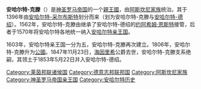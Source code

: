 {{noteTA|G1=德国地名}}
{{Infobox country
|native_name            = ''Fürstentum (Herzogtum) Anhalt-Köthen''
|conventional_long_name = 安哈尔特-克滕亲王国（公国）
|common_name            = 安哈尔特-克滕
|
|era                    = 中世纪
|status                 = 親王國
|status_text            = [[神圣罗马帝国|神圣罗马帝国]]邦国 <small>(至1806年)</small><br>[[萊茵邦聯|萊茵邦聯]]成员 <small>(1807–13年)</small><br/>[[德意志邦聯|德意志邦聯]]成员<small>(1815年起)</small>
|empire                 = 神圣罗马帝国
|government_type        = 親王國
|
|year_start             = 1396年
|year_end               = 1853年
|life_span              = 1396–1562年<br>1603–1853年
|
|event_start            = 从[[安哈尔特-采尔布斯特|安哈尔特-采尔布斯特]]划分而来
|date_start             = 
|event1                 = 由[[安哈尔特-德绍|安哈尔特-德绍]]继承
|date_event1            = 1562年
|event2                 = 从[[安哈尔特-采尔布斯特|安哈尔特-采尔布斯特]]划分而来
|date_event2            = 1603年
|event3                 = 划分出[[安哈尔特-普莱斯|安哈尔特-普莱斯]]
|date_event3            = 1774年
|event4                 = 升为[[公國|公國]]
|date_event4            = 1806年
|event5                 = 安哈尔特-克滕支系绝嗣
|date_event5            = 1847年11月23日
|event_end              = 正式并入[[安哈尔特-德绍|安哈尔特-德绍]]
|date_end               = 5月22日
|event_post             = [[安哈尔特公国|安哈尔特公国]]重新合并而建
|date_post              = 1863年
|
|p1                     = 安哈尔特-采尔布斯特
|image_p1               = [[File:Shield_of_the_Duchy_of_Anhalt.svg|x20px]]
|s1                     = 安哈尔特-德绍
|flag_s1                = Flag green white 5x3.svg
|
|image_flag             = Flag of Anhalt Duchies.png
|image_coat             = File:Shield of the Duchy of Anhalt.svg
|
|image_map              = Map of Anhalt (1747-1793).svg
|image_map_caption      = 1747-1793年的[[安哈尔特亲王国|安哈尔特亲王国]]，粉红色者为安哈尔特-克滕
|
|capital                = [[克滕|克滕]]
|today                  = {{flag|Germany}}
|footnotes              = <!--- Accepts wikilinks --->
}}
'''安哈尔特-克滕'''（{{lang-de|Anhalt-Köthen}}）是[[神圣罗马帝国|神圣罗马帝国]]的一个[[親王國|親王國]]，由[[阿斯坎尼家族|阿斯坎尼家族]]统治。其于1396年由[[安哈尔特-采尔布斯特|安哈尔特-采尔布斯特]]划分而来（划为安哈尔特-克滕与[[安哈尔特-德绍|安哈尔特-德绍]]）。1562年，安哈尔特-克滕由继承了安哈尔特-德绍的[[约阿希姆·恩斯特_(1536-1586)|约阿希姆·恩斯特]]接管，后者于1570年将安哈尔特各地统一纳入[[安哈尔特亲王国|安哈尔特亲王国]]。

1603年，安哈尔特亲王国一分为五，安哈尔特-克滕再次建立。1806年，安哈尔特-克滕升为[[公國|公國]]。1847年11月23日，[[海因里希_(安哈尔特-克滕)|海因里希]]公爵去世，安哈尔特-克滕支系绝嗣，其领土于1853年5月22日并入安哈尔特-德绍。

{{上萨克森行政圈}}
{{莱茵邦联}}
{{德意志邦联}}

[[Category:莱茵邦联诸侯国|Category:莱茵邦联诸侯国]]
[[Category:德意志邦联邦国|Category:德意志邦联邦国]]
[[Category:阿斯坎尼家族|Category:阿斯坎尼家族]]
[[Category:神圣罗马帝国亲王国|Category:神圣罗马帝国亲王国]]
[[Category:安哈尔特历史|Category:安哈尔特历史]]